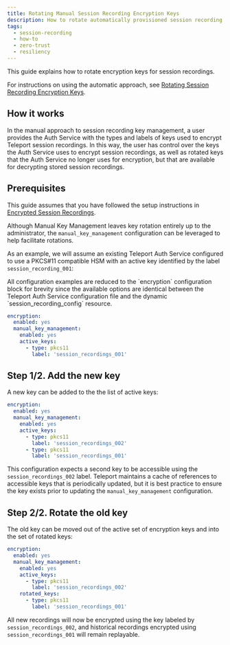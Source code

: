 ```yaml
---
title: Rotating Manual Session Recording Encryption Keys
description: How to rotate automatically provisioned session recording encryption keys.
tags:
  - session-recording
  - how-to
  - zero-trust
  - resiliency
---
```


This guide explains how to rotate encryption keys for session recordings.

For instructions on using the automatic approach, see [Rotating Session
Recording Encryption Keys](rotating-keys.mdx).

## How it works

In the manual approach to session recording key management, a user provides the
Auth Service with the types and labels of keys used to encrypt Teleport session
recordings. In this way, the user has control over the keys the Auth Service
uses to encrypt session recordings, as well as rotated keys that the Auth
Service no longer uses for encryption, but that are available for decrypting
stored session recordings.

## Prerequisites

This guide assumes that you have followed the setup instructions in [Encrypted
Session Recordings](encrypted-session-recordings.mdx).

Although Manual Key Management leaves key rotation entirely up to the
administrator, the `manual_key_management` configuration can be leveraged to help facilitate rotations.

As an example, we will assume an existing Teleport Auth Service configured to
use a PKCS#11 compatible HSM with an active key identified by the label
`session_recording_001`:

<Admonition type="note">
All configuration examples are reduced to the `encryption` configuration block
for brevity since the available options are identical between the Teleport Auth
Service configuration file and the dynamic `session_recording_config` resource.
</Admonition>

```yaml
encryption:
  enabled: yes
  manual_key_management:
    enabled: yes
    active_keys:
      - type: pkcs11
        label: 'session_recordings_001'
```

## Step 1/2. Add the new key

A new key can be added to the the list of active keys:

```yaml
encryption:
  enabled: yes
  manual_key_management:
    enabled: yes
    active_keys:
      - type: pkcs11
        label: 'session_recordings_002'
      - type: pkcs11
        label: 'session_recordings_001'
```

This configuration expects a second key to be accessible using the
`session_recordings_002` label. Teleport maintains a cache of references to
accessible keys that is periodically updated, but it is best practice to ensure
the key exists prior to updating the `manual_key_management` configuration.

## Step 2/2. Rotate the old key

The old key can be moved out of the active set of encryption keys and into the
set of rotated keys:

```yaml
encryption:
  enabled: yes
  manual_key_management:
    enabled: yes
    active_keys:
      - type: pkcs11
        label: 'session_recordings_002'
    rotated_keys:
      - type: pkcs11
        label: 'session_recordings_001'
```

All new recordings will now be encrypted using the key labeled by
`session_recordings_002`, and historical recordings encrypted using
`session_recordings_001` will remain replayable.

